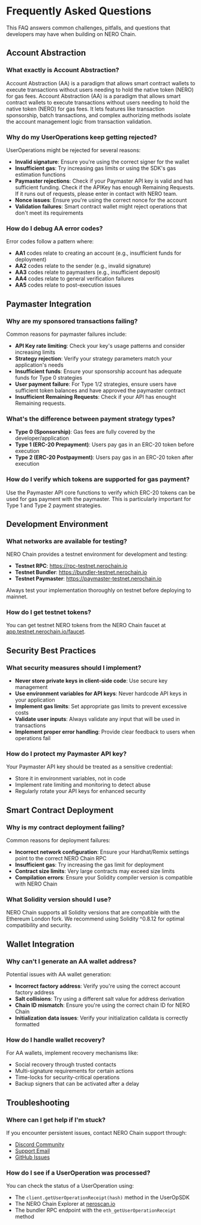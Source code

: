 
# Frequently Asked Questions

This FAQ answers common challenges, pitfalls, and questions that developers may have when building on NERO Chain.

## Account Abstraction

### What exactly is Account Abstraction?
Account Abstraction (AA) is a paradigm that allows smart contract wallets to execute transactions without users needing to hold the native token (NERO) for gas fees. Account Abstraction (AA) is a paradigm that allows smart contract wallets to execute transactions without users needing to hold the native token (NERO) for gas fees. It lets features like transaction sponsorship, batch transactions, and complex authorizing methods isolate the account management logic from transaction validation.

### Why do my UserOperations keep getting rejected?
UserOperations might be rejected for several reasons:
- **Invalid signature**: Ensure you're using the correct signer for the wallet
- **Insufficient gas**: Try increasing gas limits or using the SDK's gas estimation functions
- **Paymaster rejections**: Check if your Paymaster API key is valid and has sufficient funding. Check if the APIKey has enough Remaining Requests. If it runs out of requests, please enter in contact with NERO team.
- **Nonce issues**: Ensure you're using the correct nonce for the account
- **Validation failures**: Smart contract wallet might reject operations that don't meet its requirements

### How do I debug AA error codes?
Error codes follow a pattern where:
- **AA1** codes relate to creating an account (e.g., insufficient funds for deployment)
- **AA2** codes relate to the sender (e.g., invalid signature)
- **AA3** codes relate to paymasters (e.g., insufficient deposit)
- **AA4** codes relate to general verification failures
- **AA5** codes relate to post-execution issues

## Paymaster Integration

### Why are my sponsored transactions failing?
Common reasons for paymaster failures include:
- **API Key rate limiting**: Check your key's usage patterns and consider increasing limits
- **Strategy rejection**: Verify your strategy parameters match your application's needs
- **Insufficient funds**: Ensure your sponsorship account has adequate funds for Type 0 strategies
- **User payment failure**: For Type 1/2 strategies, ensure users have sufficient token balances and have approved the paymaster contract
- **Insufficient Remaining Requests**: Check if your API has enought Remaining requests. 

### What's the difference between payment strategy types?
- **Type 0 (Sponsorship)**: Gas fees are fully covered by the developer/application
- **Type 1 (ERC-20 Prepayment)**: Users pay gas in an ERC-20 token before execution
- **Type 2 (ERC-20 Postpayment)**: Users pay gas in an ERC-20 token after execution

### How do I verify which tokens are supported for gas payment?
Use the Paymaster API core functions to verify which ERC-20 tokens can be used for gas payment with the paymaster. This is particularly important for Type 1 and Type 2 payment strategies.

## Development Environment

### What networks are available for testing?
NERO Chain provides a testnet environment for development and testing:
- **Testnet RPC**: https://rpc-testnet.nerochain.io
- **Testnet Bundler**: https://bundler-testnet.nerochain.io
- **Testnet Paymaster**: https://paymaster-testnet.nerochain.io

Always test your implementation thoroughly on testnet before deploying to mainnet.

### How do I get testnet tokens?
You can get testnet NERO tokens from the NERO Chain faucet at [app.testnet.nerochain.io/faucet](https://app.testnet.nerochain.io/faucet/).

## Security Best Practices

### What security measures should I implement?
- **Never store private keys in client-side code**: Use secure key management
- **Use environment variables for API keys**: Never hardcode API keys in your application
- **Implement gas limits**: Set appropriate gas limits to prevent excessive costs
- **Validate user inputs**: Always validate any input that will be used in transactions
- **Implement proper error handling**: Provide clear feedback to users when operations fail

### How do I protect my Paymaster API key?
Your Paymaster API key should be treated as a sensitive credential:
- Store it in environment variables, not in code
- Implement rate limiting and monitoring to detect abuse
- Regularly rotate your API keys for enhanced security

## Smart Contract Deployment

### Why is my contract deployment failing?
Common reasons for deployment failures:
- **Incorrect network configuration**: Ensure your Hardhat/Remix settings point to the correct NERO Chain RPC
- **Insufficient gas**: Try increasing the gas limit for deployment
- **Contract size limits**: Very large contracts may exceed size limits
- **Compilation errors**: Ensure your Solidity compiler version is compatible with NERO Chain

### What Solidity version should I use?
NERO Chain supports all Solidity versions that are compatible with the Ethereum London fork. We recommend using Solidity ^0.8.12 for optimal compatibility and security.

## Wallet Integration

### Why can't I generate an AA wallet address?
Potential issues with AA wallet generation:
- **Incorrect factory address**: Verify you're using the correct account factory address
- **Salt collisions**: Try using a different salt value for address derivation
- **Chain ID mismatch**: Ensure you're using the correct chain ID for NERO Chain
- **Initialization data issues**: Verify your initialization calldata is correctly formatted

### How do I handle wallet recovery?
For AA wallets, implement recovery mechanisms like:
- Social recovery through trusted contacts
- Multi-signature requirements for certain actions
- Time-locks for security-critical operations
- Backup signers that can be activated after a delay

## Troubleshooting

### Where can I get help if I'm stuck?
If you encounter persistent issues, contact NERO Chain support through:
- [Discord Community](https://discord.gg/nerochain)
- [Support Email](mailto:support@nerochain.io)
- [GitHub Issues](https://github.com/nerochain)

### How do I see if a UserOperation was processed?
You can check the status of a UserOperation using:
- The `client.getUserOperationReceipt(hash)` method in the UserOpSDK
- The NERO Chain Explorer at [neroscan.io](https://neroscan.io)
- The bundler RPC endpoint with the `eth_getUserOperationReceipt` method

<PageFeedback path="/en/faq" />
